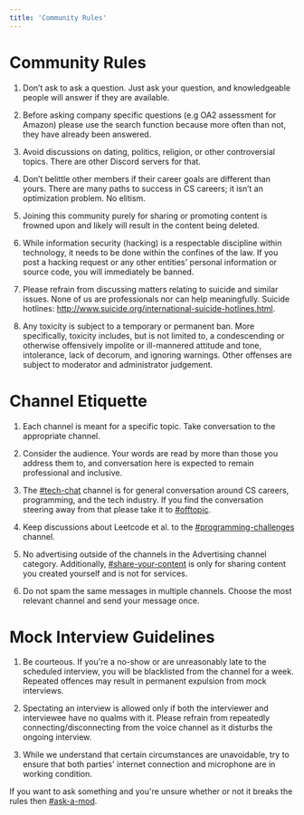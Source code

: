 ```yaml
---
title: 'Community Rules'
---
```


# Community Rules

1. Don’t ask to ask a question. Just ask your question, and knowledgeable people will answer if they are available.

2. Before asking company specific questions (e.g OA2 assessment for Amazon) please use the search function because more often than not, they have already been answered.

3. Avoid discussions on dating, politics, religion, or other controversial topics. There are other Discord servers for that.

4. Don’t belittle other members if their career goals are different than yours. There are many paths to success in CS careers; it isn’t an optimization problem. No elitism.

5. Joining this community purely for sharing or promoting content is frowned upon and likely will result in the content being deleted.

6. While information security (hacking) is a respectable discipline within technology, it needs to be done within the confines of the law. If you post a hacking request or any other entities' personal information or source code, you will immediately be banned.

7. Please refrain from discussing matters relating to suicide and similar issues. None of us are professionals nor can help meaningfully. Suicide hotlines: http://www.suicide.org/international-suicide-hotlines.html.

8. Any toxicity is subject to a temporary or permanent ban. More specifically, toxicity includes, but is not limited to, a condescending or otherwise offensively impolite or ill-mannered attitude and tone, intolerance, lack of decorum, and ignoring warnings. Other offenses are subject to moderator and administrator judgement.

# Channel Etiquette

1. Each channel is meant for a specific topic. Take conversation to the appropriate channel.

2. Consider the audience. Your words are read by more than those you address them to, and conversation here is expected to remain professional and inclusive.

3. The [#tech-chat]() channel is for general conversation around CS careers, programming, and the tech industry. If you find the conversation steering away from that please take it to [#offtopic]().

4. Keep discussions about Leetcode et al. to the [#programming-challenges]() channel.

5. No advertising outside of the channels in the Advertising channel category. Additionally, [#share-your-content]() is only for sharing content you created yourself and is not for services.

6. Do not spam the same messages in multiple channels. Choose the most relevant channel and send your message once.

# Mock Interview Guidelines

1. Be courteous. If you're a no-show or are unreasonably late to the scheduled interview, you will be blacklisted from the channel for a week. Repeated offences may result in permanent expulsion from mock interviews.

2. Spectating an interview is allowed only if both the interviewer and interviewee have no qualms with it. Please refrain from repeatedly connecting/disconnecting from the voice channel as it disturbs the ongoing interview.

3. While we understand that certain circumstances are unavoidable, try to ensure that both parties' internet connection and microphone are in working condition.

If you want to ask something and you're unsure whether or not it breaks the rules then [#ask-a-mod]().
